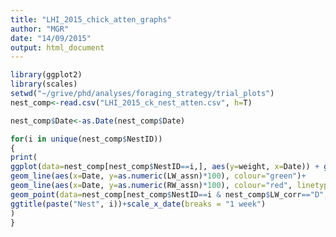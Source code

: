```yaml
---
title: "LHI_2015_chick_atten_graphs"
author: "MGR"
date: "14/09/2015"
output: html_document
---
```


```r

library(ggplot2)
library(scales)
setwd("~/grive/phd/analyses/foraging_strategy/trial_plots")
nest_comp<-read.csv("LHI_2015_ck_nest_atten.csv", h=T)

nest_comp$Date<-as.Date(nest_comp$Date)

for(i in unique(nest_comp$NestID))
{ 
print(  
ggplot(data=nest_comp[nest_comp$NestID==i,], aes(y=weight, x=Date)) + geom_line()+geom_point(aes(x=Date, y=diff))+  
geom_line(aes(x=Date, y=as.numeric(LW_assn)*100), colour="green")+
geom_line(aes(x=Date, y=as.numeric(RW_assn)*100), colour="red", linetype=2)+
geom_point(data=nest_comp[nest_comp$NestID==i & nest_comp$LW_corr=="D",], aes(x=Date, y=200), colour="blue")+
ggtitle(paste("Nest", i))+scale_x_date(breaks = "1 week")
)
}

```

